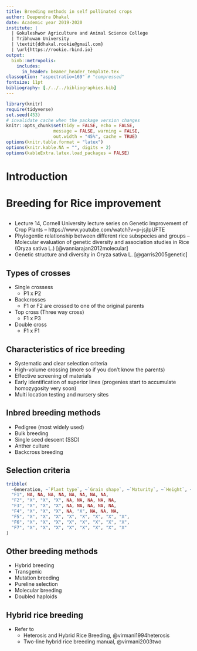 ```yaml
---
title: Breeding methods in self pollinated crops
author: Deependra Dhakal
date: Academic year 2019-2020 
institute: |
  | Gokuleshwor Agriculture and Animal Science College
  | Tribhuwan University
  | \textit{ddhakal.rookie@gmail.com}
  | \url{https://rookie.rbind.io}
output: 
  binb::metropolis:
    includes:
      in_header: beamer_header_template.tex
classoption: "aspectratio=169" # "compressed"
fontsize: 11pt
bibliography: [./../../bibliographies.bib]
---
```


```r
library(knitr)
require(tidyverse)
set.seed(453)
# invalidate cache when the package version changes
knitr::opts_chunk$set(tidy = FALSE, echo = FALSE, 
                  message = FALSE, warning = FALSE,
                  out.width = "45%", cache = TRUE)
options(knitr.table.format = "latex")
options(knitr.kable.NA = "", digits = 2)
options(kableExtra.latex.load_packages = FALSE)
```

# Introduction

##

# Breeding for Rice improvement 

##

- Lecture 14, Cornell University lecture series on Genetic Improvement of Crop Plants -- https://www.youtube.com/watch?v=p-jsjIpUFTE
- Phylogentic relationship between different rice subspecies and groups -- Molecular evaluation of genetic diversity and association studies in Rice (Oryza sativa L.) [@vanniarajan2012molecular]
- Genetic structure and diversity in Oryza sativa L. [@garris2005genetic]

## Types of crosses

- Single crossess
  - P1 x P2
- Backcrosses
  - F1 or F2 are crossed to one of the original parents
- Top cross (Three way cross)
  - F1 x P3
- Double cross
  - F1 x F1

\footnote[frame]{\scriptsize Practical reason for employing more than two parents i.e. using three way or double cross is in order to obtain a larger amount of seed. For e.g., if P1 and P3 do not combine readily or yield only few amount of seed, a mediator line P2 can first be crossed with the P1 to fetch adequate amount of seeds, which can then be planted for hybridization with P3.}

## Characteristics of rice breeding

- Systematic and clear selection criteria
- High-volume crossing (more so if you don't know the parents)
- Effective screening of materials
- Early identification of superior lines (progenies start to accumulate homozygosity very soon)
- Multi location testing and nursery sites

## Inbred breeding methods

- Pedigree (most widely used)
- Bulk breeding
- Single seed descent (SSD)
- Anther culture
- Backcross breeding

## Selection criteria

```r
tribble(
  ~Generation, ~`Plant type`, ~`Grain shape`, ~`Maturity`, ~`Height`, ~`Disease resistance`, ~`Yield`, ~`Milling quality`, ~`Cooking quality`,
  "F1", NA, NA, NA, NA, NA, NA, NA, NA,
  "F2", "X", "X", "X", NA, NA, NA, NA, NA,
  "F3", "X", "X", "X", NA, NA, NA, NA, NA,
  "F4", "X", "X", "X", NA, "X", NA, NA, NA,
  "F5", "X", "X", "X", "X", "X", "X", "X", "X",
  "F6", "X", "X", "X", "X", "X", "X", "X", "X",
  "F7", "X", "X", "X", "X", "X", "X", "X", "X"
)
```

## Other breeding methods

- Hybrid breeding
- Transgenic
- Mutation breeding
- Pureline selection
- Molecular breeding
- Doubled haploids

## Hybrid rice breeding

- Refer to 
  - Heterosis and Hybrid Rice Breeding, @virmani1994heterosis 
  - Two-line hybrid rice breeding manual, @virmani2003two

